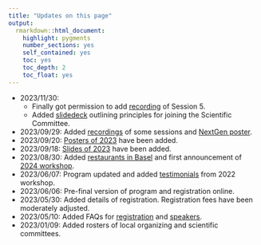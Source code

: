 ```yaml
---
title: "Updates on this page"
output: 
  rmarkdown::html_document:
    highlight: pygments
    number_sections: yes
    self_contained: yes
    toc: yes
    toc_depth: 2
    toc_float: yes
---
```


* 2023/11/30: 
  * Finally got permission to add [recording](data/2023/slides.html) of Session 5.
  * Added [slidedeck](data/EFSPI_Workshop_Principles_SciCom.pdf) outlining principles for joining the Scientific Committee.
* 2023/09/29: Added [recordings](data/2023/slides.html) of some sessions and [NextGen poster](data/2023/slides.html).
* 2023/09/20: [Posters of 2023](data/2023/slides.html) have been added.
* 2023/09/18: [Slides of 2023](data/2023/slides.html) have been added.
* 2023/08/30: Added [restaurants in Basel](restaurants.html) and first announcement of [2024 workshop](2024.html).
* 2023/06/07: Program updated and added [testimonials](testimonials.html) from 2022 workshop.
* 2023/06/06: Pre-final version of program and registration online.
* 2023/05/30: Added details of registration. Registration fees have been moderately adjusted.
* 2023/05/10: Added FAQs for [registration](registration_faq.html) and [speakers](speaker.html).
* 2023/01/09: Added rosters of local organizing and scientific committees.





